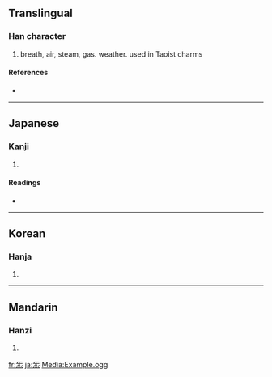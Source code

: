 {{also|氣|气}}
==Translingual==

===Han character===
{{Han char|rn=86|rad=火|as=04|sn=8|four=|canj=一山火 (MUF)}}

# breath, air, steam, gas. weather. used in Taoist charms

====References====
* {{Han ref|kx=0666.270|dkj=18891|dj=1076.040|hdz=32194.080|uh=7081|ud=28801}}

----

==Japanese==

===Kanji===
{{ja-kanji|grade=|rs=火04}}

# {{defn|Japanese}}

====Readings====
* {{ja-readings|on=[[き]] (ki), [[け]] (ke)|kun=}}

----

==Korean==

===Hanja===
{{ko-hanja|hangeul=기|eumhun=|rv=gi|mr=ki|y=ki}}

# {{defn|Korean}}

----

==Mandarin==

===Hanzi===
{{cmn-hanzi|pin=[[gěng]] ([[geng3]]), [[guì]] ([[gui4]]), [[qì]] ([[qi4]])|wg=keng<sup>3</sup>, kuei<sup>4</sup>, ch'i<sup>4</sup>}}

# {{defn|Mandarin}}

[[fr:炁]]
[[ja:炁]]
[[Media:Example.ogg]]